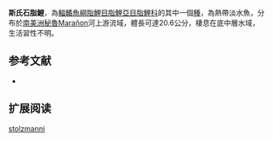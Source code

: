 {{Speciesbox
| status = NE
| status_system = IUCN3.1
| image = 
| genus = Brycon
| species = stolzmanni
| authority = [[Steindachner|Steindachner]], 1879
| synonyms = 
}}
'''斯氏石脂鯉'''，為[[輻鰭魚綱|輻鰭魚綱]][[脂鯉目|脂鯉目]][[脂鯉亞目|脂鯉亞目]][[脂鯉科|脂鯉科]]的其中一個[[種|種]]，為熱帶淡水魚，分布於[[南美洲|南美洲]][[秘魯|秘魯]]Marañon河上游流域，體長可達20.6公分，棲息在底中層水域，生活習性不明。

==参考文献==
{{refbegin}}
*{{FishBase_species|genus=Brycon|species=stolzmanni|year=2013|month=11}}
{{refend}}

== 扩展阅读 ==
{{refbegin}}
{{wikispecies-inline|Brycon stolzmanni|斯氏石脂鯉}}
{{refend}}
{{Taxonbar|from=Q6421130}}

[[Category:石脂鯉屬|stolzmanni]]


{{魚類小作品}}